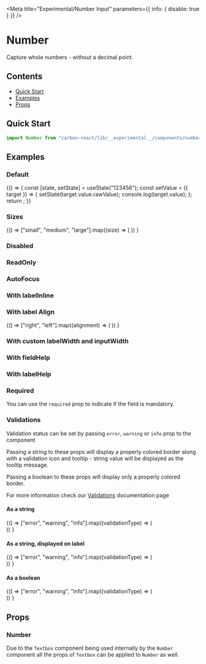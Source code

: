 

<Meta
  title="Experimental/Number Input"
  parameters={{ info: { disable: true } }}
/>

# Number

Capture whole numbers - without a decimal point.

## Contents
- [Quick Start](#quick-start)
- [Examples](#examples)
- [Props](#props)

## Quick Start

```javascript
import Number from "carbon-react/lib/__experimental__/components/number";
```
## Examples

### Default

<Preview>
  <Story name="default">
    {() => {
      const [state, setState] = useState("123456");
      const setValue = ({ target }) => {
        setState(target.value.rawValue);
        console.log(target.value);
      };
      return <Number label="Number" value={state} onChange={setValue} />;
    }}
  </Story>
</Preview>

### Sizes

<Preview>
  <Story name="sizes">
    {() =>
      ["small", "medium", "large"].map((size) => (
        <Number
          key={`Number - ${size}`}
          label={`Number - ${size}`}
          value="123456"
          size={size}
          mb={2}
        />
      ))
    }
  </Story>
</Preview>

### Disabled

<Preview>
  <Story name="disabled">
    <Number label="Number" value="123456" disabled />
  </Story>
</Preview>

### ReadOnly

<Preview>
  <Story name="readOnly">
    <Number label="Number" value="123456" readOnly />
  </Story>
</Preview>

### AutoFocus

<Preview>
  <Story name="autoFocus" parameters={{ chromatic: { disable: true } }}>
    <Number label="Number" value="123456" autoFocus />
  </Story>
</Preview>

### With labelInline

<Preview>
  <Story name="with labelInline" parameters={{ chromatic: { disable: true } }}>
    <Number label="Number" value="123456" labelInline />
  </Story>
</Preview>

### With label Align

<Preview>
  <Story name="with labelAlign">
    {() =>
      ["right", "left"].map((alignment) => (
        <Number
          label="Number"
          labelInline
          value="123456"
          inputWidth={50}
          key={alignment}
          labelAlign={alignment}
        />
      ))
    }
  </Story>
</Preview>

### With custom labelWidth and inputWidth

<Preview>
  <Story name="with custom labelWidth and inputWidth">
    <Number
      label="Number"
      value="123456"
      labelInline
      labelWidth={50}
      inputWidth={50}
    />
  </Story>
</Preview>

### With fieldHelp

<Preview>
  <Story name="with fieldHelp">
    <Number label="Number" value="123456" fieldHelp="Help" />
  </Story>
</Preview>

### With labelHelp

<Preview>
  <Story name="with labelHelp">
    <Number label="Number" value="123456" labelHelp="Help" />
  </Story>
</Preview>

### Required

You can use the `required` prop to indicate if the field is mandatory.

<Preview>
  <Story name="required">
    <Number label="Number" value="123456" required />
  </Story>
</Preview>

### Validations

Validation status can be set by passing `error`, `warning` or `info` prop to the component

Passing a string to these props will display a properly colored border along with a validation icon and tooltip - string value will be displayed as the tooltip message.

Passing a boolean to these props will display only a properly colored border.

For more information check our [Validations](?path=/docs/documentation-validations--page "Validations") documentation page

#### As a string

<Preview>
  <Story name="validations - string - component">
    {() =>
      ["error", "warning", "info"].map((validationType) => (
        <div key={`${validationType}-string-component`}>
          <Number
            label="Number"
            value="123456"
            {...{ [validationType]: "Message" }}
            mb={2}
          />
          <Number
            label="Number - readOnly"
            value="123456"
            readOnly
            {...{ [validationType]: "Message" }}
            mb={2}
          />
        </div>
      ))
    }
  </Story>
</Preview>

#### As a string, displayed on label

<Preview>
  <Story name="validations - string - label">
    {() =>
      ["error", "warning", "info"].map((validationType) => (
        <div key={`${validationType}-string-label`}>
          <Number
            label="Number"
            value="123456"
            validationOnLabel
            {...{ [validationType]: "Message" }}
            mb={2}
          />
          <Number
            label="Number - readOnly"
            value="123456"
            validationOnLabel
            readOnly
            {...{ [validationType]: "Message" }}
            mb={2}
          />
        </div>
      ))
    }
  </Story>
</Preview>

#### As a boolean

<Preview>
  <Story name="validations - boolean">
    {() =>
      ["error", "warning", "info"].map((validationType) => (
        <div key={`${validationType}-boolean-component`}>
          <Number
            label="Number"
            value="123456"
            {...{ [validationType]: true }}
            mb={2}
          />
          <Number
            label="Number - readOnly"
            value="123456"
            readOnly
            {...{ [validationType]: true }}
            mb={2}
          />
        </div>
      ))
    }
  </Story>
</Preview>

## Props

### Number

Due to the `Textbox` component being used internally by the `Number` component all the props of `Textbox` can be applied to `Number` as well.

<Props of={OriginalTextbox} />
